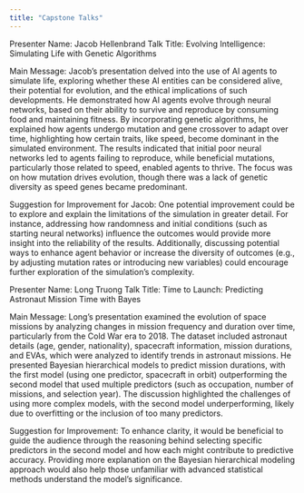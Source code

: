```yaml
---
title: "Capstone Talks"
---
```


Presenter Name: Jacob Hellenbrand
Talk Title: Evolving Intelligence: Simulating Life with Genetic Algorithms

Main Message:
Jacob's presentation delved into the use of AI agents to simulate life, exploring whether these AI entities can be considered alive, their potential for evolution, and the ethical implications of such developments. He demonstrated how AI agents evolve through neural networks, based on their ability to survive and reproduce by consuming food and maintaining fitness. By incorporating genetic algorithms, he explained how agents undergo mutation and gene crossover to adapt over time, highlighting how certain traits, like speed, become dominant in the simulated environment. The results indicated that initial poor neural networks led to agents failing to reproduce, while beneficial mutations, particularly those related to speed, enabled agents to thrive. The focus was on how mutation drives evolution, though there was a lack of genetic diversity as speed genes became predominant.

Suggestion for Improvement for Jacob:
One potential improvement could be to explore and explain the limitations of the simulation in greater detail. For instance, addressing how randomness and initial conditions (such as starting neural networks) influence the outcomes would provide more insight into the reliability of the results. Additionally, discussing potential ways to enhance agent behavior or increase the diversity of outcomes (e.g., by adjusting mutation rates or introducing new variables) could encourage further exploration of the simulation's complexity.

Presenter Name: Long Truong
Talk Title: Time to Launch: Predicting Astronaut Mission Time with Bayes

Main Message:
Long's presentation examined the evolution of space missions by analyzing changes in mission frequency and duration over time, particularly from the Cold War era to 2018. The dataset included astronaut details (age, gender, nationality), spacecraft information, mission durations, and EVAs, which were analyzed to identify trends in astronaut missions. He presented Bayesian hierarchical models to predict mission durations, with the first model (using one predictor, spacecraft in orbit) outperforming the second model that used multiple predictors (such as occupation, number of missions, and selection year). The discussion highlighted the challenges of using more complex models, with the second model underperforming, likely due to overfitting or the inclusion of too many predictors.

Suggestion for Improvement:
To enhance clarity, it would be beneficial to guide the audience through the reasoning behind selecting specific predictors in the second model and how each might contribute to predictive accuracy. Providing more explanation on the Bayesian hierarchical modeling approach would also help those unfamiliar with advanced statistical methods understand the model's significance.
